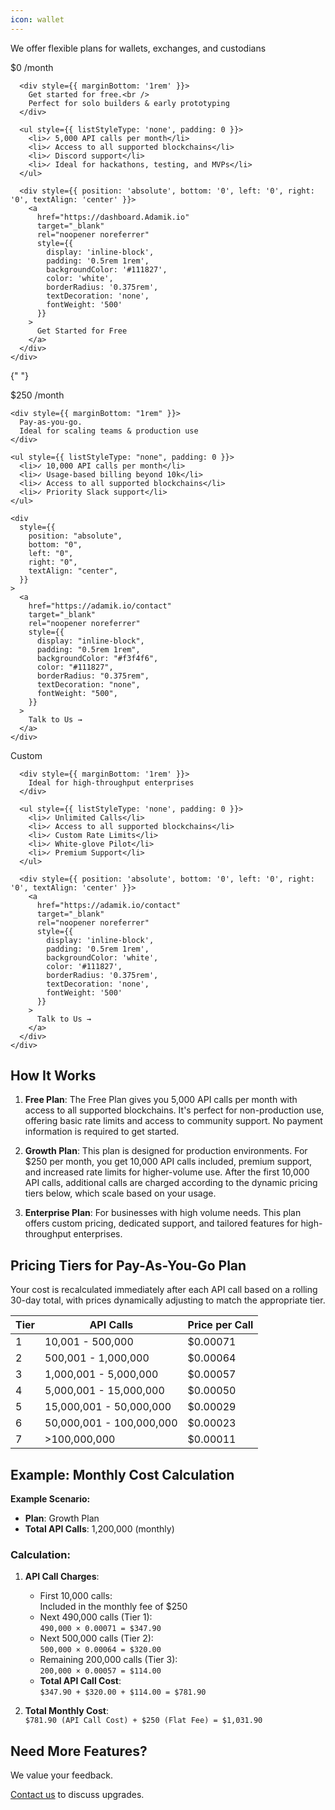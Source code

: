 ```yaml
---
icon: wallet
---
```


We offer flexible plans for wallets, exchanges, and custodians

<CardGroup cols={3}>
  <Card title="Free" icon="handshake">
    <div style={{ position: 'relative', minHeight: '420px', paddingBottom: '60px' }}>
      <div style={{ fontSize: '1.5rem', fontWeight: 'bold', marginBottom: '1rem' }}>$0 /month</div>
      
      <div style={{ marginBottom: '1rem' }}>
        Get started for free.<br />
        Perfect for solo builders & early prototyping
      </div>
      
      <ul style={{ listStyleType: 'none', padding: 0 }}>
        <li>✓ 5,000 API calls per month</li>
        <li>✓ Access to all supported blockchains</li>
        <li>✓ Discord support</li>
        <li>✓ Ideal for hackathons, testing, and MVPs</li>
      </ul>
      
      <div style={{ position: 'absolute', bottom: '0', left: '0', right: '0', textAlign: 'center' }}>
        <a 
          href="https://dashboard.Adamik.io" 
          target="_blank"
          rel="noopener noreferrer"
          style={{ 
            display: 'inline-block', 
            padding: '0.5rem 1rem', 
            backgroundColor: '#111827', 
            color: 'white', 
            borderRadius: '0.375rem', 
            textDecoration: 'none', 
            fontWeight: '500' 
          }}
        >
          Get Started for Free
        </a>
      </div>
    </div>
  </Card>

{" "}

<Card title="Growth" icon="arrow-up-right-dots">
  <div
    style={{ position: "relative", minHeight: "420px", paddingBottom: "60px" }}
  >
    <div
      style={{ fontSize: "1.5rem", fontWeight: "bold", marginBottom: "1rem" }}
    >
      $250 /month
    </div>

    <div style={{ marginBottom: "1rem" }}>
      Pay-as-you-go.
      Ideal for scaling teams & production use
    </div>

    <ul style={{ listStyleType: "none", padding: 0 }}>
      <li>✓ 10,000 API calls per month</li>
      <li>✓ Usage-based billing beyond 10k</li>
      <li>✓ Access to all supported blockchains</li>
      <li>✓ Priority Slack support</li>
    </ul>

    <div
      style={{
        position: "absolute",
        bottom: "0",
        left: "0",
        right: "0",
        textAlign: "center",
      }}
    >
      <a
        href="https://adamik.io/contact"
        target="_blank"
        rel="noopener noreferrer"
        style={{
          display: "inline-block",
          padding: "0.5rem 1rem",
          backgroundColor: "#f3f4f6",
          color: "#111827",
          borderRadius: "0.375rem",
          textDecoration: "none",
          fontWeight: "500",
        }}
      >
        Talk to Us →
      </a>
    </div>

  </div>
</Card>

  <Card title="Enterprise" icon="building">
    <div style={{ position: 'relative', minHeight: '420px', paddingBottom: '60px' }}>
      <div style={{ fontSize: '1.5rem', fontWeight: 'bold', marginBottom: '1rem' }}>Custom</div>
      
      <div style={{ marginBottom: '1rem' }}>
        Ideal for high-throughput enterprises
      </div>
      
      <ul style={{ listStyleType: 'none', padding: 0 }}>
        <li>✓ Unlimited Calls</li>
        <li>✓ Access to all supported blockchains</li>
        <li>✓ Custom Rate Limits</li>
        <li>✓ White-glove Pilot</li>
        <li>✓ Premium Support</li>
      </ul>
      
      <div style={{ position: 'absolute', bottom: '0', left: '0', right: '0', textAlign: 'center' }}>
        <a 
          href="https://adamik.io/contact" 
          target="_blank"
          rel="noopener noreferrer"
          style={{ 
            display: 'inline-block', 
            padding: '0.5rem 1rem', 
            backgroundColor: 'white', 
            color: '#111827', 
            borderRadius: '0.375rem', 
            textDecoration: 'none', 
            fontWeight: '500' 
          }}
        >
          Talk to Us →
        </a>
      </div>
    </div>
  </Card>
</CardGroup>

## How It Works

1. **Free Plan**: The Free Plan gives you 5,000 API calls per month with access to all supported blockchains. It's perfect for non-production use, offering basic rate limits and access to community support. No payment information is required to get started.

2. **Growth Plan**: This plan is designed for production environments. For $250 per month, you get 10,000 API calls included, premium support, and increased rate limits for higher-volume use. After the first 10,000 API calls, additional calls are charged according to the dynamic pricing tiers below, which scale based on your usage.

3. **Enterprise Plan**: For businesses with high volume needs. This plan offers custom pricing, dedicated support, and tailored features for high-throughput enterprises.

## Pricing Tiers for Pay-As-You-Go Plan

Your cost is recalculated immediately after each API call based on a rolling 30-day total, with prices dynamically adjusting to match the appropriate tier.

<table style={{ width: "100%", tableLayout: "fixed" }}>
  <thead>
    <tr>
      <th style={{ textAlign: "center", minWidth: "200px" }}>Tier</th>
      <th style={{ textAlign: "center", minWidth: "200px" }}>API Calls</th>
      <th style={{ textAlign: "center", minWidth: "200px" }}>Price per Call</th>
    </tr>
  </thead>
  <tbody>
    <tr>
      <td style={{ textAlign: "center" }}>1</td>
      <td style={{ whiteSpace: "nowrap" }}>10,001&nbsp;-&nbsp;500,000</td>
      <td style={{ textAlign: "center" }}>$0.00071</td>
    </tr>
    <tr>
      <td style={{ textAlign: "center" }}>2</td>
      <td style={{ whiteSpace: "nowrap" }}>500,001&nbsp;-&nbsp;1,000,000</td>
      <td style={{ textAlign: "center" }}>$0.00064</td>
    </tr>
    <tr>
      <td style={{ textAlign: "center" }}>3</td>
      <td style={{ whiteSpace: "nowrap" }}>1,000,001&nbsp;-&nbsp;5,000,000</td>
      <td style={{ textAlign: "center" }}>$0.00057</td>
    </tr>
    <tr>
      <td style={{ textAlign: "center" }}>4</td>
      <td style={{ whiteSpace: "nowrap" }}>5,000,001&nbsp;-&nbsp;15,000,000</td>
      <td style={{ textAlign: "center" }}>$0.00050</td>
    </tr>
    <tr>
      <td style={{ textAlign: "center" }}>5</td>
      <td style={{ whiteSpace: "nowrap" }}>
        15,000,001&nbsp;-&nbsp;50,000,000
      </td>
      <td style={{ textAlign: "center" }}>$0.00029</td>
    </tr>
    <tr>
      <td style={{ textAlign: "center" }}>6</td>
      <td style={{ whiteSpace: "nowrap" }}>
        50,000,001&nbsp;-&nbsp;100,000,000
      </td>
      <td style={{ textAlign: "center" }}>$0.00023</td>
    </tr>
    <tr>
      <td style={{ textAlign: "center" }}>7</td>
      <td style={{ whiteSpace: "nowrap" }}>&gt;100,000,000</td>
      <td style={{ textAlign: "center" }}>$0.00011</td>
    </tr>
  </tbody>
</table>

## Example: Monthly Cost Calculation

**Example Scenario:**

- **Plan**: Growth Plan
- **Total API Calls**: 1,200,000 (monthly)

### Calculation:

1. **API Call Charges**:

   - First 10,000 calls:  
     Included in the monthly fee of $250
   - Next 490,000 calls (Tier 1):  
     `490,000 × 0.00071 = $347.90`
   - Next 500,000 calls (Tier 2):  
     `500,000 × 0.00064 = $320.00`
   - Remaining 200,000 calls (Tier 3):  
     `200,000 × 0.00057 = $114.00`
   - **Total API Call Cost**:  
     `$347.90 + $320.00 + $114.00 = $781.90`

2. **Total Monthly Cost**:  
   `$781.90 (API Call Cost) + $250 (Flat Fee) = $1,031.90`

## Need More Features?

We value your feedback.

[Contact us](https://adamik.io/contact) to discuss upgrades.
